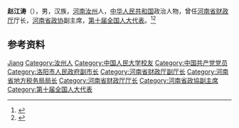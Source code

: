 {{Otheruses|other=名为赵江涛的其他人物|赵江涛}}

'''赵江涛'''（{{bd|1946年|1月|}}），男，汉族，[[河南|河南]][[汝州|汝州]]人，[[中华人民共和国|中华人民共和国]]政治人物，曾任[[河南省财政厅|河南省财政厅]]厅长，[[河南省政协|河南省政协]]副主席，[[第十届全国人大代表|第十届全国人大代表]]。<ref>{{Cite book|title=中华人民共和国职官志|author=何虎生, 李耀东, 向常福主编|publisher=中国社会出版社|year=2003|isbn=9787800883934|location=北京|pages=}}</ref><ref>{{Cite web|title=赵江涛：中国人民大学财政金融学院EMBA校友|url=http://emba.eduego.com/xiaoyou-37s988.html|accessdate=2020-10-13|work=中国EMBA招生信息网|archive-date=2020-10-14|archive-url=https://web.archive.org/web/20201014231100/http://emba.eduego.com/xiaoyou-37s988.html|dead-url=no}}</ref>

== 参考资料 ==
{{reflist}}

{{中国人物小作品}}

{{Authority control}}
{{DEFAULTSORT:Zhao赵}}
[[Category:赵姓|Jiang]]
[[Category:汝州人|Category:汝州人]]
[[Category:中国人民大学校友|Category:中国人民大学校友]]
[[Category:中国共产党党员|Category:中国共产党党员]]
[[Category:洛阳市人民政府副市长|Category:洛阳市人民政府副市长]]
[[Category:河南省财政厅副厅长|Category:河南省财政厅副厅长]]
[[Category:河南省地方税务局局长|Category:河南省地方税务局局长]]
[[Category:河南省财政厅厅长|Category:河南省财政厅厅长]]
[[Category:河南省政協副主席|Category:河南省政協副主席]]
[[Category:第十届全国人大代表|Category:第十届全国人大代表]]